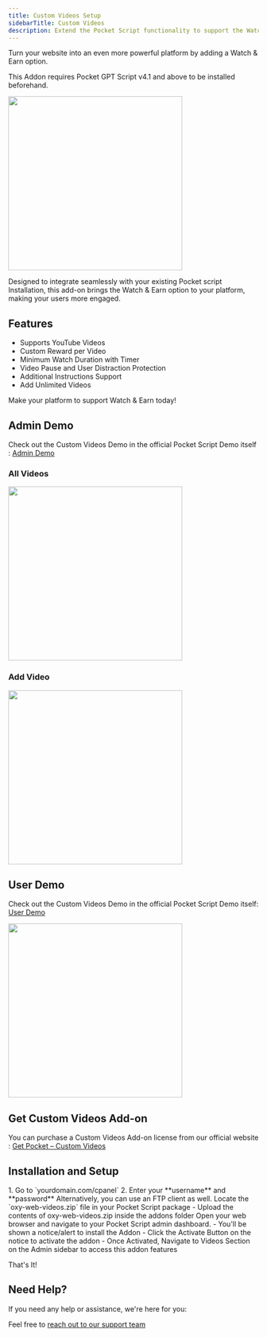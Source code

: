 ```yaml
---
title: Custom Videos Setup
sidebarTitle: Custom Videos
description: Extend the Pocket Script functionality to support the Watch & Earn feature.
---
```

Turn your website into an even more powerful platform by adding a Watch & Earn option.

This Addon requires Pocket GPT Script v4.1 and above to be installed beforehand.

<img height="350" src="/images/add-on-custom-videos_inline.png" />

Designed to integrate seamlessly with your existing Pocket script Installation, this add-on brings the Watch & Earn option to your platform, making your users more engaged.

## Features
- Supports YouTube Videos
- Custom Reward per Video
- Minimum Watch Duration with Timer 
- Video Pause and User Distraction Protection
- Additional Instructions Support 
- Add Unlimited Videos

Make your platform to support Watch & Earn today!

## Admin Demo

Check out the Custom Videos Demo in the official Pocket Script Demo itself : [Admin Demo](https://pocket.droidoxy.com/admin/videos.php)

### All Videos
<img height="350" src="/images/add-on-cv-admin-1.png" />

### Add Video
<img height="350" src="/images/add-on-cv-admin-2.png" />


## User Demo

Check out the Custom Videos Demo in the official Pocket Script Demo itself: [User Demo](https://pocket.droidoxy.com/dashboard/index.php)

<img height="350" src="/images/add-on-cv-user-demo.png" />

## Get Custom Videos Add-on

You can purchase a Custom Videos Add-on license from our official website : [Get Pocket – Custom Videos](https://www.droidoxy.com/item/custom-videos/)

## Installation and Setup

<Steps>
  <Step title="Log in to your Hosting/cPanel">
    1. Go to `yourdomain.com/cpanel`
    2. Enter your **username** and **password**
    Alternatively, you can use an FTP client as well.
  </Step>

  <Step title="Upload the Files">
    Locate the `oxy-web-videos.zip` file in your Pocket Script package
      - Upload the contents of oxy-web-videos.zip inside the addons folder
  </Step>

  <Step title="Log in to Pocket Admin Interface">
    Open your web browser and navigate to your Pocket Script admin dashboard.
      - You'll be shown a notice/alert to install the Addon
      - Click the Activate Button on the notice to activate the addon
      - Once Activated, Navigate to Videos Section on the Admin sidebar to access this addon features
  </Step>
</Steps>

That's It!

## Need Help?

If you need any help or assistance, we're here for you:

Feel free to [reach out to our support team](https://droidoxy.com/support/)
